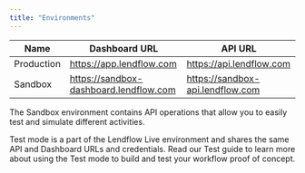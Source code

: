 ```yaml
---
title: "Environments"
---
```


| Name       | Dashboard URL                          | API URL                          |
|------------|----------------------------------------|----------------------------------|
| Production | https://app.lendflow.com               | https://api.lendflow.com         |
| Sandbox    | https://sandbox-dashboard.lendflow.com | https://sandbox-api.lendflow.com |

The Sandbox environment contains API operations that allow you to easily test and simulate different activities.

<Note>
    Test mode is a part of the Lendflow Live environment and shares the same API and Dashboard URLs and credentials. Read our Test guide to learn more about using the Test mode to build and test your workflow proof of concept.
</Note>    